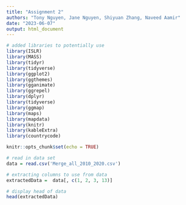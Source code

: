```yaml
---
title: "Assignment 2"
authors: "Tony Nguyen, Jane Nguyen, Shiyuan Zhang, Naveed Aamir"
date: "2023-06-07"
output: html_document
---
```


```r

# added libraries to potentially use 
library(ISLR)
library(MASS)
library(tidyr)
library(tidyverse)
library(ggplot2)
library(ggthemes)
library(gganimate)
library(ggrepel)
library(dplyr)
library(tidyverse)
library(ggmap)
library(maps)
library(mapdata) 
library(knitr)
library(kableExtra)
library(countrycode)

knitr::opts_chunk$set(echo = TRUE)

```


```r

# read in data set 
data = read.csv('Merge_all_2010_2020.csv')

```


```r

# extracting columns to use from data 
extractedData =  data[, c(1, 2, 3, 13)]

# display head of data 
head(extractedData)

```


